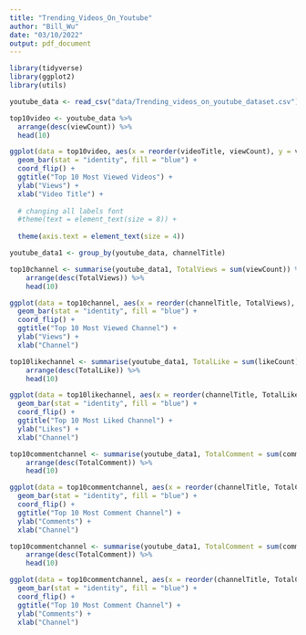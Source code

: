 ```yaml
---
title: "Trending_Videos_On_Youtube"
author: "Bill_Wu"
date: "03/10/2022"
output: pdf_document
---
```



```r

library(tidyverse)
library(ggplot2)
library(utils)
```



```r

youtube_data <- read_csv("data/Trending_videos_on_youtube_dataset.csv")

```


```r

top10video <- youtube_data %>% 
  arrange(desc(viewCount)) %>%
  head(10)

ggplot(data = top10video, aes(x = reorder(videoTitle, viewCount), y = viewCount)) +
  geom_bar(stat = "identity", fill = "blue") +
  coord_flip() +
  ggtitle("Top 10 Most Viewed Videos") +
  ylab("Views") +
  xlab("Video Title") + 
  
  # changing all labels font 
  #theme(text = element_text(size = 8)) +
  
  theme(axis.text = element_text(size = 4))

```

```r

youtube_data1 <- group_by(youtube_data, channelTitle)

top10channel <- summarise(youtube_data1, TotalViews = sum(viewCount)) %>%
    arrange(desc(TotalViews)) %>%
    head(10)

ggplot(data = top10channel, aes(x = reorder(channelTitle, TotalViews), y = TotalViews)) +
  geom_bar(stat = "identity", fill = "blue") +
  coord_flip() +
  ggtitle("Top 10 Most Viewed Channel") +
  ylab("Views") +
  xlab("Channel")


```


```r


top10likechannel <- summarise(youtube_data1, TotalLike = sum(likeCount)) %>%
    arrange(desc(TotalLike)) %>%
    head(10)

ggplot(data = top10likechannel, aes(x = reorder(channelTitle, TotalLike), y = TotalLike)) +
  geom_bar(stat = "identity", fill = "blue") +
  coord_flip() +
  ggtitle("Top 10 Most Liked Channel") +
  ylab("Likes") +
  xlab("Channel")


```


```r


top10commentchannel <- summarise(youtube_data1, TotalComment = sum(commentCount)) %>%
    arrange(desc(TotalComment)) %>%
    head(10)

ggplot(data = top10commentchannel, aes(x = reorder(channelTitle, TotalComment), y = TotalComment)) +
  geom_bar(stat = "identity", fill = "blue") +
  coord_flip() +
  ggtitle("Top 10 Most Comment Channel") +
  ylab("Comments") +
  xlab("Channel")


```


```r


top10commentchannel <- summarise(youtube_data1, TotalComment = sum(commentCount)) %>%
    arrange(desc(TotalComment)) %>%
    head(10)

ggplot(data = top10commentchannel, aes(x = reorder(channelTitle, TotalComment), y = TotalComment)) +
  geom_bar(stat = "identity", fill = "blue") +
  coord_flip() +
  ggtitle("Top 10 Most Comment Channel") +
  ylab("Comments") +
  xlab("Channel")


```



